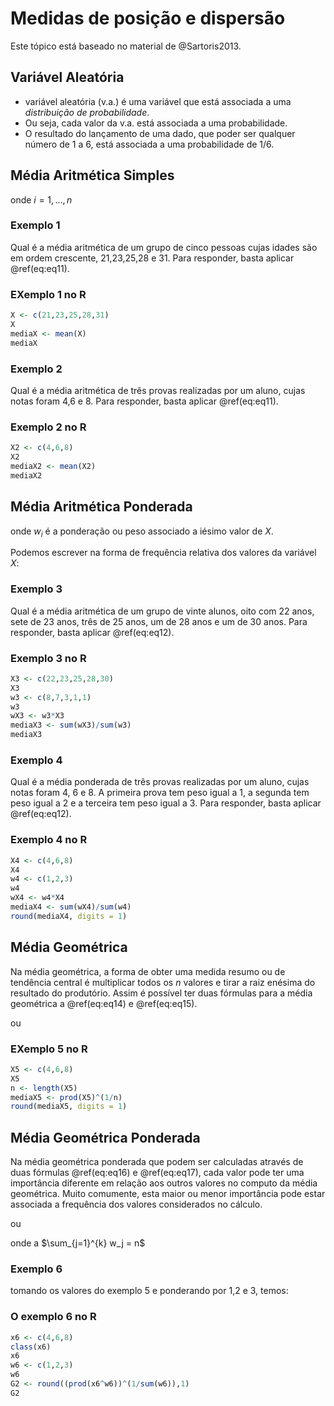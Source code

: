 # Medidas de posição e dispersão

Este tópico está baseado no material de @Sartoris2013.

## Variável Aleatória

- variável aleatória (v.a.) é uma variável que está associada a uma *distribuição de probabilidade*.
- Ou seja, cada valor da v.a. está associada a uma probabilidade.
- O resultado do lançamento de uma dado, que poder ser qualquer número de 1 a 6, está associada a uma probabilidade de $1/6$.

## Média Aritmética Simples

\begin{equation}
    \overline{X} = \frac{1}{n} \sum_{i=1}^{n} X_i
    (\#eq:eq11)
\end{equation}
onde $i =1, ...,n$

### Exemplo 1

Qual é a média aritmética de um grupo de cinco pessoas cujas idades são em ordem crescente, 21,23,25,28 e 31. Para responder, basta aplicar \@ref(eq:eq11).

\begin{equation*}
  \overline{X} = \frac{21+23+25+28+31}{5} = 25,6
\end{equation*}

### EXemplo 1 no R

```r
X <- c(21,23,25,28,31)
X
mediaX <- mean(X)
mediaX
```

### Exemplo 2

Qual é a média aritmética de três provas realizadas por um aluno, cujas notas 
foram 4,6 e 8. Para responder, basta aplicar \@ref(eq:eq11).

\begin{equation*}
  \overline{X} = \frac{4+6+8}{3} = 6
\end{equation*}

### Exemplo 2 no R

```r
X2 <- c(4,6,8)
X2
mediaX2 <- mean(X2)
mediaX2
```

## Média Aritmética Ponderada

\begin{equation}
    \overline{X} = \frac{1}{\sum_{i=1}^{n}w_i} \sum_{i=1}^{n} w_i X_i
    (\#eq:eq12)
\end{equation}
onde $w_i$ é a ponderação ou peso associado a iésimo valor de $X$.

Podemos escrever na forma de frequência relativa dos valores da variável $X$:

\begin{equation}
  f_i = \frac{w_i}{\sum_{i=1}^{n}w_i}
  (\#eq:eq13)
\end{equation}

### Exemplo 3

Qual é a média aritmética de um grupo de vinte alunos, oito com 22 anos, sete 
de 23 anos, três de 25 anos, um de 28 anos e um de 30 anos. Para responder, 
basta aplicar \@ref(eq:eq12).

\begin{equation*}
  \overline{X} = \frac{22\times 8 + 23\times 7 + 25 \times 3 + 28 \times 1 + 
  30 \times 1}{20} = 23,5
\end{equation*}

### Exemplo 3 no R

```r
X3 <- c(22,23,25,28,30)
X3
w3 <- c(8,7,3,1,1)
w3
wX3 <- w3*X3
mediaX3 <- sum(wX3)/sum(w3)
mediaX3
```

### Exemplo 4

Qual é a média ponderada de três provas realizadas por um aluno, cujas notas foram 4, 6 e 8. A primeira prova tem peso igual a 1, a segunda tem peso igual a 2 e a terceira tem peso igual a 3. Para responder, basta aplicar \@ref(eq:eq12).

\begin{equation*}
  \overline{X} = \frac{4 \times 1 + 6 \times 2 + 8 \times 3}{1 + 2 + 3} \cong 6,7
\end{equation*}

### Exemplo 4 no R

```r
X4 <- c(4,6,8)
X4
w4 <- c(1,2,3)
w4
wX4 <- w4*X4
mediaX4 <- sum(wX4)/sum(w4)
round(mediaX4, digits = 1)
```

## Média Geométrica

Na média geométrica, a forma de obter uma medida resumo ou de tendência central é multiplicar todos os $n$ valores e tirar a raiz enésima do resultado do produtório. Assim é possível ter duas fórmulas para a média geométrica a \@ref(eq:eq14) e \@ref(eq:eq15).

\begin{equation}
    G = \left(\prod_{i=1}^{n} X_i \right)^{\frac{1}{n}}
    (\#eq:eq14)
\end{equation}
ou
\begin{equation}
    G = \sqrt[n]{X_1 \times X_2 \times \ldots \times X_n}
    (\#eq:eq15)
\end{equation}

### EXemplo 5 no R

```r
X5 <- c(4,6,8)
X5
n <- length(X5)
mediaX5 <- prod(X5)^(1/n)
round(mediaX5, digits = 1)
```

## Média Geométrica Ponderada

Na média geométrica ponderada que podem ser calculadas através de duas fórmulas \@ref(eq:eq16) e \@ref(eq:eq17), cada valor pode ter uma importância diferente em relação aos outros valores no computo da média geométrica. Muito comumente, esta maior ou menor importância pode estar associada a frequência dos valores considerados no cálculo.

\begin{equation}
    G = \left(\prod_{j=1}^{k} X_j^{w_j} \right)^{\frac{1}{n}}
    (\#eq:eq16)
\end{equation}
ou
\begin{equation}
    G = \sqrt[n]{X_1^{w_1} \times X_2^{w_2} \times \ldots \times X_k^{w_k}}
    (\#eq:eq17)
\end{equation}

onde a $\sum_{j=1}^{k} w_j = n$ 

### Exemplo 6

tomando os valores do exemplo 5 e ponderando por 1,2 e 3, temos:

\begin{equation*}
  \sqrt[6]{4^1 \times 6^2 \times 8^3} \cong 6,5
\end{equation*}

### O exemplo 6 no R

```r
x6 <- c(4,6,8)
class(x6)
x6
w6 <- c(1,2,3)
w6
G2 <- round((prod(x6^w6))^(1/sum(w6)),1)
G2
```


